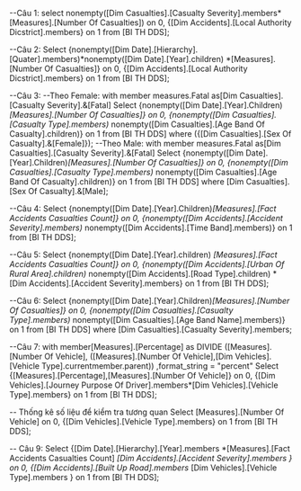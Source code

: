 ﻿--Câu 1:
select nonempty([Dim Casualties].[Casualty Severity].members*[Measures].[Number Of Casualties]) on 0, 
{[Dim Accidents].[Local Authority Dicstrict].members} on 1
from [BI TH DDS];


--Câu 2:
Select {nonempty([Dim Date].[Hierarchy].[Quater].members)*nonempty([Dim Date].[Year].children)
*[Measures].[Number Of Casualties]} on 0,
{[Dim Accidents].[Local Authority Dicstrict].members} on 1
from [BI TH DDS];

--Câu 3:
--Theo Female:
with member measures.Fatal as[Dim Casualties].[Casualty Severity].&[Fatal]
Select {nonempty([Dim Date].[Year].Children)*[Measures].[Number Of Casualties]} on 0,
{nonempty([Dim Casualties].[Casualty Type].members)*
nonempty([Dim Casualties].[Age Band Of Casualty].children)} on 1
from [BI TH DDS]
where ({[Dim Casualties].[Sex Of Casualty].&[Female]});
--Theo Male:
with member measures.Fatal as[Dim Casualties].[Casualty Severity].&[Fatal]
Select {nonempty([Dim Date].[Year].Children)*[Measures].[Number Of Casualties]} on 0,
{nonempty([Dim Casualties].[Casualty Type].members)*
nonempty([Dim Casualties].[Age Band Of Casualty].children)} on 1
from [BI TH DDS]
where [Dim Casualties].[Sex Of Casualty].&[Male];


--Câu 4:
Select {nonempty([Dim Date].[Year].Children)*[Measures].[Fact Accidents Casualties Count]} on 0,
{nonempty([Dim Accidents].[Accident Severity].members)*
nonempty([Dim Accidents].[Time Band].members)} on 1
from [BI TH DDS];

--Câu 5:
Select {nonempty([Dim Date].[Year].children)
*[Measures].[Fact Accidents Casualties Count]} on 0,
{nonempty([Dim Accidents].[Urban Of Rural Area].children)*
nonempty([Dim Accidents].[Road Type].children)
*[Dim Accidents].[Accident Severity].members} on 1
from [BI TH DDS];

--Câu 6:
Select {nonempty([Dim Date].[Year].Children)*[Measures].[Number Of Casualties]} on 0,
{nonempty([Dim Casualties].[Casualty Type].members)*
nonempty([Dim Casualties].[Age Band Name].members)} on 1
from [BI TH DDS]
where [Dim Casualties].[Casualty Severity].members;


--Câu 7:
with member[Measures].[Percentage]
as DIVIDE
([Measures].[Number Of Vehicle],
([Measures].[Number Of Vehicle],[Dim Vehicles].[Vehicle Type].currentmember.parent))
,format_string = "percent"
Select {[Measures].[Percentage],[Measures].[Number Of Vehicle]} on 0,
{[Dim Vehicles].[Journey Purpose Of Driver].members*[Dim Vehicles].[Vehicle Type].members} on 1
from [BI TH DDS];

-- Thống kê số liệu để kiểm tra tương quan
Select [Measures].[Number Of Vehicle] on 0,
{[Dim Vehicles].[Vehicle Type].members} on 1
from [BI TH DDS];

-- Câu 9:
Select {[Dim Date].[Hierarchy].[Year].members
*[Measures].[Fact Accidents Casualties Count]
*[Dim Accidents].[Accident Severity].members
} on 0,
{[Dim Accidents].[Built Up Road].members*
[Dim Vehicles].[Vehicle Type].members
} on 1
from [BI TH DDS];